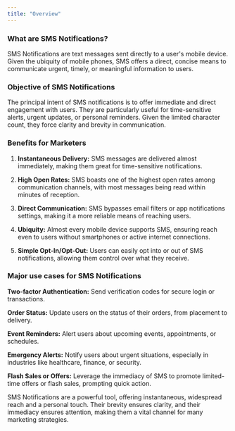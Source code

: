```yaml
---
title: "Overview"
---
```


### What are SMS Notifications?

SMS Notifications are text messages sent directly to a user's mobile device. Given the ubiquity of mobile phones, SMS offers a direct, concise means to communicate urgent, timely, or meaningful information to users.

### Objective of SMS Notifications

The principal intent of SMS notifications is to offer immediate and direct engagement with users. They are particularly useful for time-sensitive alerts, urgent updates, or personal reminders. Given the limited character count, they force clarity and brevity in communication.

### Benefits for Marketers

1. **Instantaneous Delivery:** SMS messages are delivered almost immediately, making them great for time-sensitive notifications.

2. **High Open Rates:** SMS boasts one of the highest open rates among communication channels, with most messages being read within minutes of reception.

3. **Direct Communication:** SMS bypasses email filters or app notifications settings, making it a more reliable means of reaching users.

4. **Ubiquity:** Almost every mobile device supports SMS, ensuring reach even to users without smartphones or active internet connections.

5. **Simple Opt-In/Opt-Out:** Users can easily opt into or out of SMS notifications, allowing them control over what they receive.

### Major use cases for SMS Notifications

**Two-factor Authentication:** Send verification codes for secure login or transactions.

**Order Status:** Update users on the status of their orders, from placement to delivery.

**Event Reminders:** Alert users about upcoming events, appointments, or schedules.

**Emergency Alerts:** Notify users about urgent situations, especially in industries like healthcare, finance, or security.

**Flash Sales or Offers:** Leverage the immediacy of SMS to promote limited-time offers or flash sales, prompting quick action.

SMS Notifications are a powerful tool, offering instantaneous, widespread reach and a personal touch. Their brevity ensures clarity, and their immediacy ensures attention, making them a vital channel for many marketing strategies.

